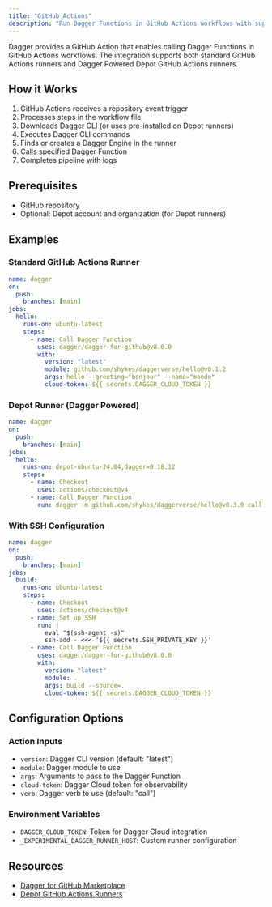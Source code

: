 ```yaml
---
title: "GitHub Actions"
description: "Run Dagger Functions in GitHub Actions workflows with support for standard and Depot runners"
---
```


Dagger provides a GitHub Action that enables calling Dagger Functions in GitHub Actions workflows. The integration supports both standard GitHub Actions runners and Dagger Powered Depot GitHub Actions runners.

## How it Works

1. GitHub Actions receives a repository event trigger
2. Processes steps in the workflow file
3. Downloads Dagger CLI (or uses pre-installed on Depot runners)
4. Executes Dagger CLI commands
5. Finds or creates a Dagger Engine in the runner
6. Calls specified Dagger Function
7. Completes pipeline with logs

## Prerequisites

- GitHub repository
- Optional: Depot account and organization (for Depot runners)

## Examples

### Standard GitHub Actions Runner

```yaml
name: dagger
on:
  push:
    branches: [main]
jobs:
  hello:
    runs-on: ubuntu-latest
    steps:
      - name: Call Dagger Function
        uses: dagger/dagger-for-github@v8.0.0
        with:
          version: "latest"
          module: github.com/shykes/daggerverse/hello@v0.1.2
          args: hello --greeting="bonjour" --name="monde"
          cloud-token: ${{ secrets.DAGGER_CLOUD_TOKEN }}
```

### Depot Runner (Dagger Powered)

```yaml
name: dagger
on:
  push:
    branches: [main]
jobs:
  hello:
    runs-on: depot-ubuntu-24.04,dagger=0.18.12
    steps:
      - name: Checkout
        uses: actions/checkout@v4
      - name: Call Dagger Function
        run: dagger -m github.com/shykes/daggerverse/hello@v0.3.0 call hello --greeting="bonjour" --name="monde"
```

### With SSH Configuration

```yaml
name: dagger
on:
  push:
    branches: [main]
jobs:
  build:
    runs-on: ubuntu-latest
    steps:
      - name: Checkout
        uses: actions/checkout@v4
      - name: Set up SSH
        run: |
          eval "$(ssh-agent -s)"
          ssh-add - <<< '${{ secrets.SSH_PRIVATE_KEY }}'
      - name: Call Dagger Function
        uses: dagger/dagger-for-github@v8.0.0
        with:
          version: "latest"
          module: .
          args: build --source=.
          cloud-token: ${{ secrets.DAGGER_CLOUD_TOKEN }}
```

## Configuration Options

### Action Inputs

- `version`: Dagger CLI version (default: "latest")
- `module`: Dagger module to use
- `args`: Arguments to pass to the Dagger Function
- `cloud-token`: Dagger Cloud token for observability
- `verb`: Dagger verb to use (default: "call")

### Environment Variables

- `DAGGER_CLOUD_TOKEN`: Token for Dagger Cloud integration
- `_EXPERIMENTAL_DAGGER_RUNNER_HOST`: Custom runner configuration

## Resources

- [Dagger for GitHub Marketplace](https://github.com/marketplace/actions/dagger-for-github)
- [Depot GitHub Actions Runners](https://depot.dev/blog/introducing-dagger-powered-github-actions-runners)